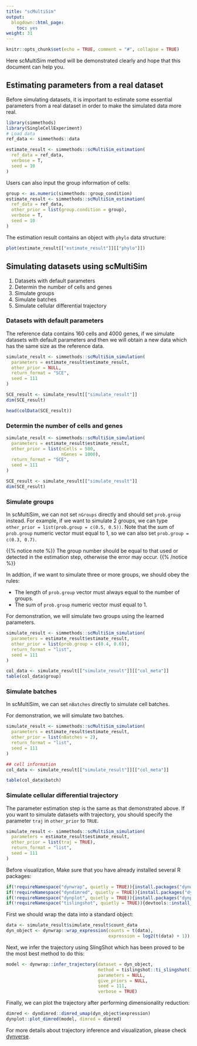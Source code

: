 ```yaml
---
title: "scMultiSim"
output:
  blogdown::html_page:
    toc: yes
weight: 31
---
```


<!-- github markdown built using 
rmarkdown::render("vignettes/scMultiSim.Rmd", output_format = rmarkdown::github_document())
-->

```r
knitr::opts_chunk$set(echo = TRUE, comment = "#", collapse = TRUE)
```

Here scMultiSim method will be demonstrated clearly and hope that this document can help you.

## Estimating parameters from a real dataset

Before simulating datasets, it is important to estimate some essential parameters from a real dataset in order to make the simulated data more real. 

```r
library(simmethods)
library(SingleCellExperiment)
# Load data
ref_data <- simmethods::data
```


```r
estimate_result <- simmethods::scMultiSim_estimation(
  ref_data = ref_data,
  verbose = T,
  seed = 10
)
```

Users can also input the group information of cells:

```r
group <- as.numeric(simmethods::group_condition)
estimate_result <- simmethods::scMultiSim_estimation(
  ref_data = ref_data,
  other_prior = list(group.condition = group),
  verbose = T,
  seed = 10
)
```

The estimation result contains an object with `phylo` data structure:

```r
plot(estimate_result[["estimate_result"]][["phylo"]])
```


## Simulating datasets using scMultiSim

1. Datasets with default parameters
2. Determin the number of cells and genes
3. Simulate groups
4. Simulate batches
5. Simulate cellular differential trajectory

### Datasets with default parameters

The reference data contains 160 cells and 4000 genes, if we simulate datasets with default parameters and then we will obtain a new data which has the same size as the reference data.


```r
simulate_result <- simmethods::scMultiSim_simulation(
  parameters = estimate_result$estimate_result,
  other_prior = NULL,
  return_format = "SCE",
  seed = 111
)
```


```r
SCE_result <- simulate_result[["simulate_result"]]
dim(SCE_result)
```

```r
head(colData(SCE_result))
```

### Determin the number of cells and genes

```r
simulate_result <- simmethods::scMultiSim_simulation(
  parameters = estimate_result$estimate_result,
  other_prior = list(nCells = 500,
                     nGenes = 1000),
  return_format = "SCE",
  seed = 111
)
```

```r
SCE_result <- simulate_result[["simulate_result"]]
dim(SCE_result)
```


### Simulate groups

In scMultiSim, we can not set `nGroups` directly and should set `prob.group` instead. For example, if we want to simulate 2 groups, we can type `other_prior = list(prob.group = c(0.5, 0.5))`. Note that the sum of `prob.group` numeric vector must equal to 1, so we can also set `prob.group = c(0.3, 0.7)`.

{{% notice note %}}
The group number should be equal to that used or detected in the estimation step, otherwise the error may occur.
{{% /notice %}}


In addtion, if we want to simulate three or more groups, we should obey the rules:

* The length of `prob.group` vector must always equal to the number of groups.
* The sum of `prob.group` numeric vector must equal to 1.

For demonstration, we will simulate two groups using the learned parameters.
```r
simulate_result <- simmethods::scMultiSim_simulation(
  parameters = estimate_result$estimate_result,
  other_prior = list(prob.group = c(0.4, 0.6)),
  return_format = "list",
  seed = 111
)
```


```r
col_data <- simulate_result[["simulate_result"]][["col_meta"]]
table(col_data$group)
```


### Simulate batches

In scMultiSim, we can set `nBatches` directly to simulate cell batches.

For demonstration, we will simulate two batches.
```r
simulate_result <- simmethods::scMultiSim_simulation(
  parameters = estimate_result$estimate_result,
  other_prior = list(nBatches = 2),
  return_format = "list",
  seed = 111
)
```


```r
## cell information
col_data <- simulate_result[["simulate_result"]][["col_meta"]]
```


```r
table(col_data$batch)
```


### Simulate cellular differential trajectory

The parameter estimation step is the same as that demonstrated above. If you want to simulate datasets with trajectory, you should specify the parameter `traj` in `other_prior` to `TRUE`.


```r
simulate_result <- simmethods::scMultiSim_simulation(
  parameters = estimate_result$estimate_result,
  other_prior = list(traj = TRUE),
  return_format = "list",
  seed = 111
)
```


Before visualization, Make sure that you have already installed several R packages:
```r
if(!requireNamespace("dynwrap", quietly = TRUE)){install.packages("dynwrap")}
if(!requireNamespace("dyndimred", quietly = TRUE)){install.packages("dyndimred")}
if(!requireNamespace("dynplot", quietly = TRUE)){install.packages("dynplot")}
if(!requireNamespace("tislingshot", quietly = TRUE)){devtools::install_github("dynverse/ti_slingshot/package/")}
```

First we should wrap the data into a standard object:

```r
data <- simulate_result$simulate_result$count_data
dyn_object <- dynwrap::wrap_expression(counts = t(data),
                                       expression = log2(t(data) + 1))
```

Next, we infer the trajectory using SlingShot which has been proved to be the most best method to do this:

```r
model <- dynwrap::infer_trajectory(dataset = dyn_object,
                                   method = tislingshot::ti_slingshot(),
                                   parameters = NULL,
                                   give_priors = NULL,
                                   seed = 111,
                                   verbose = TRUE)
```

Finally, we can plot the trajectory after performing dimensionality reduction:
```r
dimred <- dyndimred::dimred_umap(dyn_object$expression)
dynplot::plot_dimred(model, dimred = dimred)
```

For more details about trajectory inference and visualization, please check [dynverse](https://dynverse.org/).